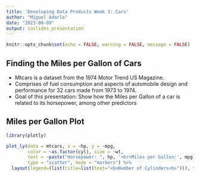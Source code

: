 ```yaml
---
title: 'Developing Data Products Week 3: Cars'
author: "Miguel Adarlo"
date: "2023-08-09"
output: ioslides_presentation
---
```


```r
knitr::opts_chunk$set(echo = FALSE, warning = FALSE, message = FALSE)
```

## Finding the Miles per Gallon of Cars

- Mtcars is a dataset from the 1974 Motor Trend US Magazine.
- Comprises of fuel consumption and aspects of automobile design and performance for 32 cars made from 1973 to 1974.
- Goal of this presentation: Show how the Miles per Gallon of a car is related to its horsepower, among other predictors

## Miles per Gallon Plot

``` r
library(plotly)
```

``` r
plot_ly(data = mtcars, x = ~hp, y = ~mpg, 
        color = ~as.factor(cyl), size = ~wt,
        text = ~paste("Horsepower: ", hp, '<br>Miles per Gallon:', mpg),
        type = "scatter", mode = "markers") %>%
  layout(legend=(list(title=list(text="<b>Number of Cylinders<b>"))), title = "Mtcars: Miles per Gallon by Horsepower")
```

